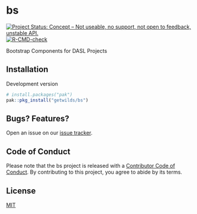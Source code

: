# bs

<!-- badges: start -->
[![Project Status: Concept – Not useable, no support, not open to feedback, unstable API.](https://getwilds.github.io/badges/badges/concept.svg)](https://getwilds.github.io/badges/#concept)
[![R-CMD-check](https://github.com/getwilds/bs/actions/workflows/R-CMD-check.yaml/badge.svg)](https://github.com/getwilds/bs/actions/workflows/R-CMD-check.yaml)
<!-- badges: end -->

Bootstrap Components for DASL Projects

## Installation

Development version

```r
# install.packages("pak")
pak::pkg_install("getwilds/bs")
```

## Bugs? Features?

Open an issue on our [issue tracker](https://github.com/getwilds/bs/issues/).

## Code of Conduct

Please note that the bs project is released with a [Contributor Code of Conduct](http://getwilds.org/bs/CODE_OF_CONDUCT.html). By contributing to this project, you agree to abide by its terms.

## License

[MIT](LICENSE.md)
